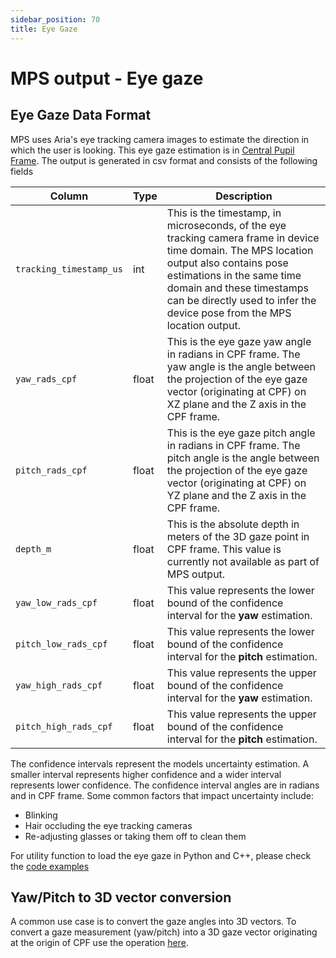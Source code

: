 ```yaml
---
sidebar_position: 70
title: Eye Gaze
---
```


# MPS output - Eye gaze

## Eye Gaze Data Format

MPS uses Aria's eye tracking camera images to estimate the direction in which the user is looking.  This eye gaze estimation is in [Central Pupil Frame](/docs/data_formats/coordinate_convention/3d_coordinate_frame_convention#the-nominal-central-pupil-frame-cpf). The output is generated in csv format and consists of the following fields

|**Column**	|Type	|Description	|
|---	|---	|---	|
|`tracking_timestamp_us`	|int	|This is the timestamp, in microseconds, of the eye tracking camera frame in device time domain. The MPS location output also contains pose estimations in the same time domain and these timestamps can be directly used to infer the device pose from the MPS location output.	|
|`yaw_rads_cpf`	|float	|This is the eye gaze yaw angle in radians in CPF frame. The yaw angle is the angle between the projection of the eye gaze vector (originating at CPF) on XZ plane and the Z axis in the CPF frame.	|
|`pitch_rads_cpf`	|float	|This is the eye gaze pitch angle in radians in CPF frame. The pitch angle is the angle between the projection of the eye gaze vector (originating at CPF) on YZ plane and the Z axis in the CPF frame.	|
|`depth_m`	|float	|This is the absolute depth in meters of the 3D gaze point in CPF frame. This value is currently not available as part of MPS output.	|
|`yaw_low_rads_cpf`	|float	|This value represents the lower bound of the confidence interval for the **yaw** estimation.	|
|`pitch_low_rads_cpf`	|float	|This value represents the lower bound of the confidence interval for the **pitch** estimation.	|
|`yaw_high_rads_cpf`	|float	|This value represents the upper bound of the confidence interval for the **yaw** estimation.	|
|`pitch_high_rads_cpf`	|float	|This value represents the upper bound of the confidence interval for the **pitch** estimation.	|

The confidence intervals represent the models uncertainty estimation. A smaller interval represents higher confidence and a wider interval represents lower confidence. The confidence interval angles are in radians and in CPF frame.
Some common factors that impact uncertainty include:

* Blinking
* Hair occluding the eye tracking cameras
* Re-adjusting glasses or taking them off to clean them

For utility function to load the eye gaze in Python and C++, please check the [code examples](/docs/data_utilities/core_code_snippets/mps#eye-gaze)

## Yaw/Pitch to 3D vector conversion

A common use case is to convert the gaze angles into 3D vectors. To convert a gaze measurement (yaw/pitch) into a 3D gaze vector originating at the origin of CPF use the operation [here](https://github.com/facebookresearch/projectaria_tools/blob/main/core/mps/EyeGazeReader.h#L40).
